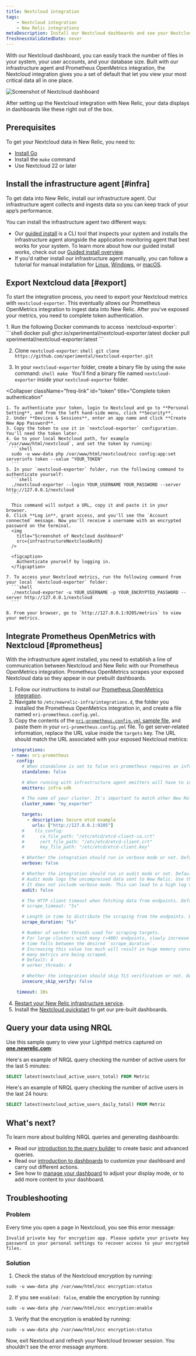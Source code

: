 ```yaml
---
title: Nextcloud integration
tags:
    - Nextcloud integration
    - New Relic integrations
metaDescription: Install our Nextcloud dashboards and see your Nextcloud performance data in New Relic.
freshnessValidatedDate: never
---
```




With our Nextcloud dashboard, you can easily track the number of files in your system, your user accounts, and your database size. Built with our infrastructure agent and Prometheus OpenMetrics integration, the Nextcloud integration gives you a set of default <InlinePopover type="dashboards" /> that let you view your most critical data all in one place. 

<img
    title="Screenshot of Nextcloud dashboard"
    src={infrastructureNextcloudIntegration}
/>

<figcaption>
After setting up the Nextcloud integration with New Relic, your data displays in dashboards like these right out of the box. 
</figcaption>

## Prerequisites

To get your Nextcloud data in New Relic, you need to:

* [Install Go](https://go.dev/doc/install)
* Install the `make` command
* Use Nextcloud 22 or later

## Install the infrastructure agent [#infra]

To get data into New Relic, install our infrastructure agent. Our infrastructure agent collects and ingests data so you can keep track of your app’s performance.

You can install the infrastructure agent two different ways: 

* Our [guided install](https://one.newrelic.com/nr1-core?state=4f81feab-35f7-e97e-9903-52510f8542bd) is a CLI tool that inspects your system and installs the infrastructure agent alongside the application monitoring agent that best works for your system. To learn more about how our guided install works, check out our [Guided install overview](/docs/infrastructure/host-integrations/installation/new-relic-guided-install-overview). 
* If you'd rather install our infrastructure agent manually, you can follow a tutorial for manual installation for [Linux](/docs/infrastructure/install-infrastructure-agent/linux-installation/install-infrastructure-monitoring-agent-linux), [Windows](/docs/infrastructure/install-infrastructure-agent/windows-installation/install-infrastructure-monitoring-agent-windows/), or [macOS](/docs/infrastructure/install-infrastructure-agent/macos-installation/install-infrastructure-monitoring-agent-macos/). 

## Export Nextcloud data [#export]

To start the integration process, you need to export your Nextcloud metrics with `nextcloud-exporter`. This eventually allows our Prometheus OpenMetrics integration to ingest data into New Relic. After you've exposed your metrics, you need to complete token authentication.

<CollapserGroup>
  <Collapser
    className="freq-link"
    id="export"
    title="Export your Nextcloud data"
  >
  1. Run the following Docker commands to access `nextcloud-exporter`:
    ```shell
    docker pull ghcr.io/xperimental/nextcloud-exporter:latest
    docker pull xperimental/nextcloud-exporter:latest
    ```

  2. Clone `nextcloud-exporter`:
    ```shell
    git clone https://github.com/xperimental/nextcloud-exporter.git
    ```

  3. In your `nextcloud-exporter` folder, create a binary file by using the `make` command:
    ```shell
    make
    ```
    You'll find a binary file named `nextcloud-exporter` inside your `nextcloud-exporter` folder.
  </Collapser>

  <Collapser
    className="freq-link"
    id="token"
    title="Complete token authentication"
  >

    1. To authenticate your token, login to Nextcloud and go to **Personal Setting**, and from the left hand-side menu, click **Security**.
    2. Under **Devices & Sessions**, enter an app name and click **Create New App Password**.
    3. Copy the token to use it in `nextcloud-exporter` configuration. You'll need the token later.
    4. Go to your local Nextcloud path, for example `/var/www/html/nextcloud`, and set the token by running:
      ```shell
      sudo -u www-data php /var/www/html/nextcloud/occ config:app:set serverinfo token --value "YOUR_TOKEN"
      ```
    5. In your `nextcloud-exporter` folder, run the following command to authenticate yourself:
      ```shell
      ./nextcloud-exporter --login YOUR_USERNAME YOUR_PASSWORD --server http://127.0.0.1/nextcloud
      ```

      This command will output a URL, copy it and paste it in your browser.
    6. Click **Log in**, grant access, and you'll see the `Account connected` message. Now you'll receive a username with an encrypted password on the terminal.
      <img
        title="Screenshot of Nextcloud dashboard"
        src={infrastructureNextcloudAuth}
      />

      <figcaption>
        Authenticate yourself by logging in. 
      </figcaption>

    7. To access your Nextcloud metrics, run the following command from your local `nextcloud-exporter` folder:
      ```shell
      ./nextcloud-exporter -u YOUR_USERNAME -p YOUR_ENCRYPTED_PASSWORD --server http://127.0.0.1/nextcloud
      ```

    8. From your browser, go to `http://127.0.0.1:9205/metrics` to view your metrics. 
  </Collapser>
</CollapserGroup>

## Integrate Prometheus OpenMetrics with Nextcloud [#prometheus]

With the infrastructure agent installed, you need to establish a line of communication between Nextcloud and New Relic with our Prometheus OpenMetrics integration. Prometheus OpenMetrics scrapes your exposed Nextcloud data so they appear in our prebuilt dashboards.

1. Follow our instructions to install our [Prometheus OpenMetrics integration](/docs/infrastructure/prometheus-integrations/install-configure-openmetrics/install-update-or-uninstall-your-prometheus-openmetrics-integration). 
2. Navigate to `/etc/newrelic-infra/integrations.d`, the folder you installed the Prometheus OpenMetrics integration in, and create a file named `nri-prometheus.config.yml`.
3. Copy the contents of the [`nri-prometheus.config.yml` sample file](https://github.com/newrelic/nri-prometheus/blob/main/configs/nri-prometheus-config.yml.sample), and paste them in your `nri-prometheus.config.yml` file. To get server-related information, replace the URL value inside the `targets` key. The URL should match the URL associated with your exposed Nextcloud metrics:
  ```yml
    integrations:
    - name: nri-prometheus
      config:
        # When standalone is set to false nri-prometheus requires an infrastructure agent to work and send data. Defaults to true
        standalone: false

        # When running with infrastructure agent emitters will have to include infra-sdk
        emitters: infra-sdk

        # The name of your cluster. It's important to match other New Relic products to relate the data.
        cluster_name: "my_exporter"

        targets:
          - description: Secure etcd example
            urls: ["http://127.0.0.1:9205"]
        #    tls_config:
        #      ca_file_path: "/etc/etcd/etcd-client-ca.crt"
        #      cert_file_path: "/etc/etcd/etcd-client.crt"
        #      key_file_path: "/etc/etcd/etcd-client.key"

        # Whether the integration should run in verbose mode or not. Defaults to false.
        verbose: false

        # Whether the integration should run in audit mode or not. Defaults to false.
        # Audit mode logs the uncompressed data sent to New Relic. Use this to log all data sent.
        # It does not include verbose mode. This can lead to a high log volume, use with care.
        audit: false

        # The HTTP client timeout when fetching data from endpoints. Defaults to "5s" if it is not set.
        # scrape_timeout: "5s"

        # Length in time to distribute the scraping from the endpoints. Default to "30s" if it is not set.
        scrape_duration: "5s"

        # Number of worker threads used for scraping targets.
        # For large clusters with many (>400) endpoints, slowly increase until scrape
        # time falls between the desired `scrape_duration`.
        # Increasing this value too much will result in huge memory consumption if too
        # many metrics are being scraped.
        # Default: 4
        # worker_threads: 4

        # Whether the integration should skip TLS verification or not. Defaults to false.
        insecure_skip_verify: false

      timeout: 10s
  ```
    
4. [Restart your New Relic infrastructure service](/docs/infrastructure/install-infrastructure-agent/manage-your-agent/start-stop-restart-infrastructure-agent).
5. Install the [Nextcloud quickstart](https://newrelic.com/instant-observability/nextcloud) to get our pre-built dashboards.
    
## Query your data using NRQL

Use this sample query to view your Lighttpd metrics captured on **[one.newrelic.com](https://one.newrelic.com/all-capabilities)**:

Here's an example of NRQL query checking the number of active users for the last 5 minutes:
  ```sql
  SELECT latest(nextcloud_active_users_total) FROM Metric
  ```

Here's an example of NRQL query checking the number of active users in the last 24 hours:
  ```sql
  SELECT latest(nextcloud_active_users_daily_total) FROM Metric
  ```

## What's next?

To learn more about building NRQL queries and generating dashboards:

* Read our [introduction to the query builder](/docs/query-your-data/explore-query-data/query-builder/introduction-query-builder) to create basic and advanced queries.
* Read our [introduction to dashboards](/docs/query-your-data/explore-query-data/dashboards/introduction-dashboards) to customize your dashboard and carry out different actions.
* See how to [manage your dashboard](/docs/query-your-data/explore-query-data/dashboards/manage-your-dashboard) to adjust your <InlinePopover type="dashboards" /> display mode, or to add more content to your dashboard. 
    
## Troubleshooting
    
### Problem

Every time you open a page in Nextcloud, you see this error message:

```shell
Invalid private key for encryption app. Please update your private key password in your personal settings to recover access to your encrypted files.
```

### Solution
    
1. Check the status of the Nextcloud encryption by running:
  ```shell
  sudo -u www-data php /var/www/html/occ encryption:status
  ```
    
2. If you see `enabled: false`, enable the encryption by running:
  ```shell
  sudo -u www-data php /var/www/html/occ encryption:enable
  ```
    
3. Verify that the encryption is enabled by running:
  ```shell
  sudo -u www-data php /var/www/html/occ encryption:status
  ```
    
Now, exit Nextcloud and refresh your Nextcloud browser session. You shouldn't see the error message anymore.
